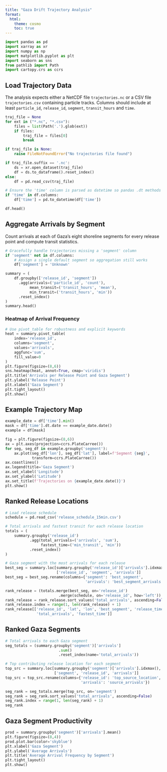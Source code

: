 ```yaml
---
title: "Gaza Drift Trajectory Analysis"
format:
  html:
    theme: cosmo
    toc: true
---
```


```python
import pandas as pd
import xarray as xr
import numpy as np
import matplotlib.pyplot as plt
import seaborn as sns
from pathlib import Path
import cartopy.crs as ccrs
```

## Load Trajectory Data

The analysis expects either a NetCDF file `trajectories.nc` or a CSV file
`trajectories.csv` containing particle tracks. Columns should include at
least `particle_id`, `release_id`, `segment`, `transit_hours` and `time`.

```python
traj_file = None
for ext in ("*.nc", "*.csv"):
    files = list(Path('.').glob(ext))
    if files:
        traj_file = files[0]
        break

if traj_file is None:
    raise FileNotFoundError("No trajectories file found")

if traj_file.suffix == '.nc':
    ds = xr.open_dataset(traj_file)
    df = ds.to_dataframe().reset_index()
else:
    df = pd.read_csv(traj_file)

# Ensure the 'time' column is parsed as datetime so pandas .dt methods work
if 'time' in df.columns:
    df['time'] = pd.to_datetime(df['time'])

df.head()
```

## Aggregate Arrivals by Segment

Count arrivals at each of Gaza's eight shoreline segments for every
release point and compute transit statistics.

```python
# Gracefully handle trajectories missing a 'segment' column
if 'segment' not in df.columns:
    # Assign a single default segment so aggregation still works
    df['segment'] = 'Unknown'

summary = (
    df.groupby(['release_id', 'segment'])
      .agg(arrivals=('particle_id', 'count'),
           mean_transit=('transit_hours', 'mean'),
           min_transit=('transit_hours', 'min'))
      .reset_index()
)
summary.head()
```

### Heatmap of Arrival Frequency

```python
# Use pivot_table for robustness and explicit keywords
heat = summary.pivot_table(
    index='release_id',
    columns='segment',
    values='arrivals',
    aggfunc='sum',
    fill_value=0
)
plt.figure(figsize=(8,6))
sns.heatmap(heat, annot=True, cmap='viridis')
plt.title('Arrivals per Release Point and Gaza Segment')
plt.ylabel('Release Point')
plt.xlabel('Gaza Segment')
plt.tight_layout()
plt.show()
```

## Example Trajectory Map

```python
example_date = df['time'].min()
mask = df['time'].dt.date == example_date.date()
example = df[mask]

fig = plt.figure(figsize=(8,6))
ax = plt.axes(projection=ccrs.PlateCarree())
for seg, seg_df in example.groupby('segment'):
    ax.plot(seg_df['lon'], seg_df['lat'], label=f'Segment {seg}',
            transform=ccrs.PlateCarree())
ax.coastlines()
ax.legend(title='Gaza Segment')
ax.set_xlabel('Longitude')
ax.set_ylabel('Latitude')
ax.set_title(f'Trajectories on {example_date.date()}')
plt.show()
```

## Ranked Release Locations

```python
# Load release schedule
schedule = pd.read_csv('release_schedule_15min.csv')

# Total arrivals and fastest transit for each release location
totals = (
    summary.groupby('release_id')
           .agg(total_arrivals=('arrivals', 'sum'),
                fastest_time=('min_transit', 'min'))
           .reset_index()
)

# Gaza segment with the most arrivals for each release
best_seg = summary.loc[summary.groupby('release_id')['arrivals'].idxmax(),
                       ['release_id', 'segment', 'arrivals']]
best_seg = best_seg.rename(columns={'segment': 'best_segment',
                                    'arrivals': 'best_segment_arrivals'})

rank_release = (totals.merge(best_seg, on='release_id')
                        .merge(schedule, on='release_id', how='left'))
rank_release = rank_release.sort_values('total_arrivals', ascending=False)
rank_release.index = range(1, len(rank_release) + 1)
rank_release[['release_id', 'lat', 'lon', 'best_segment', 'release_time',
              'total_arrivals', 'fastest_time']]
```

## Ranked Gaza Segments

```python
# Total arrivals to each Gaza segment
seg_totals = (summary.groupby('segment')['arrivals']
                        .sum()
                        .reset_index(name='total_arrivals'))

# Top contributing release location for each segment
top_src = summary.loc[summary.groupby('segment')['arrivals'].idxmax(),
                      ['segment', 'release_id', 'arrivals']]
top_src = top_src.rename(columns={'release_id': 'top_source_location',
                                  'arrivals': 'source_arrivals'})

seg_rank = seg_totals.merge(top_src, on='segment')
seg_rank = seg_rank.sort_values('total_arrivals', ascending=False)
seg_rank.index = range(1, len(seg_rank) + 1)
seg_rank
```

## Gaza Segment Productivity

```python
prod = summary.groupby('segment')['arrivals'].mean()
plt.figure(figsize=(8,4))
prod.plot.bar(color='skyblue')
plt.xlabel('Gaza Segment')
plt.ylabel('Average Arrivals')
plt.title('Average Arrival Frequency by Segment')
plt.tight_layout()
plt.show()
```
